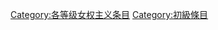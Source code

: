 {{Articles by Quality|topic=女权主义|project=女权主义|format=TOC}}
{{Wikipedia category}}
{{emptycat}}
{{portal box|女权主义}}
{{catmore1|[[Wikipedia:女权主义专题|Wikipedia:女权主义专题]]}}
[[Category:各等级女权主义条目|Category:各等级女权主义条目]]
[[Category:初級條目|Category:初級條目]]